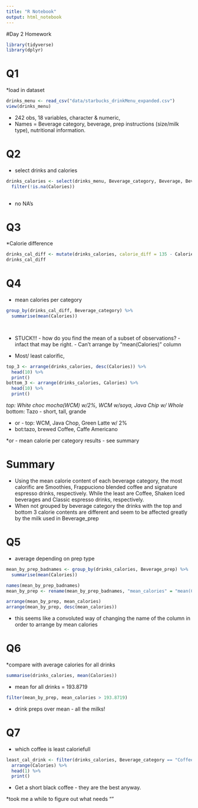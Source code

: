 ```yaml
---
title: "R Notebook"
output: html_notebook
---
```

#Day 2 Homework

```r
library(tidyverse)
library(dplyr)

```
# Q1
*load in dataset
```r
drinks_menu <- read_csv("data/starbucks_drinkMenu_expanded.csv")
view(drinks_menu)
```
* 242 obs, 18 variables, character & numeric, 
* Names = Beverage category, beverage, prep instructions (size/milk type), nutritional information.

# Q2
* select drinks and calories

```r
drinks_calories <- select(drinks_menu, Beverage_category, Beverage, Beverage_prep, Calories) %>% 
  filter(!is.na(Calories))
  

```
* no NA's

# Q3
*Calorie difference
```r
drinks_cal_diff <- mutate(drinks_calories, calorie_diff = 135 - Calories)
drinks_cal_diff
```

# Q4 
* mean calories per category
```r

group_by(drinks_cal_diff, Beverage_category) %>% 
  summarise(mean(Calories)) 

  
```

* STUCK!!! - how do you find the mean of a subset of observations? - infact that may be right. - Can't arrange by "mean(Calories)" column

* Most/ least calorific, 

```r
top_3 <- arrange(drinks_calories, desc(Calories)) %>% 
  head(10) %>% 
  print()
bottom_3 <- arrange(drinks_calories, Calories) %>% 
  head(10) %>% 
  print()

```

*top: White choc mocha(WCM) w/2%, WCM w/soya, Java Chip w/ Whole
*bottom: Tazo - short, tall, grande

* or - top: WCM, Java Chop, Green Latte w/ 2%
* bot:tazo, brewed Coffee, Caffe Americano

*or - mean calorie per category results - see summary

# Summary
* Using the mean calorie content of each beverage category, the most calorific are Smoothies, Frappuciono blended coffee and signature espresso drinks, respectively. While the least are Coffee, Shaken Iced beverages and Classic espresso drinks, respectively. 
* When not grouped by beverage category the drinks with the top and bottom 3 calorie contents are different and seem to be affected greatly by the milk used in Beverage_prep

# Q5 
* average depending on prep type

```r
mean_by_prep_badnames <- group_by(drinks_calories, Beverage_prep) %>% 
  summarise(mean(Calories)) 

names(mean_by_prep_badnames)
mean_by_prep <- rename(mean_by_prep_badnames, "mean_calories" = "mean(Calories)")

arrange(mean_by_prep, mean_calories)
arrange(mean_by_prep, desc(mean_calories))
```

* this seems like a convoluted way of changing the name of the column in order to arrange by mean calories

# Q6
*compare with average calories for all drinks

```r
summarise(drinks_calories, mean(Calories))

```

* mean for all drinks = 193.8719
```r
filter(mean_by_prep, mean_calories > 193.8719)
```

* drink preps over mean - all the milks!

# Q7
* which coffee is least caloriefull

```r
least_cal_drink <- filter(drinks_calories, Beverage_category == "Coffee") %>% 
  arrange(Calories) %>% 
  head(1) %>% 
  print()


```


* Get a short black coffee - they are the best anyway. 

*took me a while to figure out what needs ""